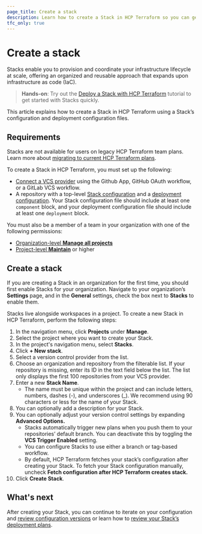 ```yaml
---
page_title: Create a stack
description: Learn how to create a Stack in HCP Terraform so you can get started deploying your infrastructure.
tfc_only: true
---
```


# Create a stack

Stacks enable you to provision and coordinate your infrastructure lifecycle at scale, offering an organized and reusable approach that expands upon infrastructure as code (IaC). 

> **Hands-on**: Try out the [Deploy a Stack with HCP Terraform](/terraform/tutorials/cloud/stacks-deploy) tutorial to get started with Stacks quickly.

This article explains how to create a Stack in HCP Terraform using a Stack’s configuration and deployment configuration files.

## Requirements

Stacks are not available for users on legacy HCP Terraform team plans. Learn more about [migrating to current HCP Terraform plans](/terraform/cloud-docs/overview/migrate-teams-standard). 

To create a Stack in HCP Terraform, you must set up the following:
* [Connect a VCS provider](/terraform/cloud-docs/vcs) using the Github App, GitHub OAuth workflow, or a GitLab VCS workflow.
* A repository with a top-level [Stack configuration](/terraform/language/stacks/create/config) and a [deployment configuration](/terraform/language/stacks/reference/tfdeploy). Your Stack configuration file should include at least one `component` block, and your deployment configuration file should include at least one `deployment` block.

You must also be a member of a team in your organization with one of the following permissions:
* [Organization-level **Manage all projects**](/terraform/cloud-docs/users-teams-organizations/permissions#manage-all-projects)
* [Project-level **Maintain**](/terraform/cloud-docs/users-teams-organizations/permissions#maintain) or higher

## Create a stack
If you are creating a Stack in an organization for the first time, you should first enable Stacks for your organization. Navigate to your organization’s **Settings** page, and in the **General** settings, check the box next to **Stacks** to enable them. 

Stacks live alongside workspaces in a project. To create a new Stack in HCP Terraform, perform the following steps:

1. In the navigation menu, click **Projects** under **Manage**.  
1. Select the project where you want to create your Stack.  
1. In the project's navigation menu, select **Stacks**.  
1. Click **+ New stack**.  
1. Select a version control provider from the list.  
1. Choose an organization and repository from the filterable list. If your repository is missing, enter its ID in the text field below the list. The list only displays the first 100 repositories from your VCS provider.  
1. Enter a new **Stack Name**.   
    * The name must be unique within the project and can include letters, numbers, dashes (-), and underscores (_). We recommend using 90 characters or less for the name of your Stack.   
1. You can optionally add a description for your Stack.  
1. You can optionally adjust your version control settings by expanding **Advanced Options.**  
    * Stacks automatically trigger new plans when you push them to your repositories’ default branch. You can deactivate this by toggling the **VCS Trigger Enabled** setting.  
    * You can configure Stacks to use either a branch or tag-based workflow.   
    * By default, HCP Terraform fetches your stack’s configuration after creating your Stack. To fetch your Stack configuration manually, uncheck **Fetch configuration after HCP Terraform creates stack.**  
1. Click **Create Stack**.

## What's next
After creating your Stack, you can continue to iterate on your configuration and [review configuration versions](/terraform/cloud-docs/stacks/deploy/configuration-versions) or learn how to [review your Stack’s deployment plans](/terraform/cloud-docs/stacks/deploy/plans).

